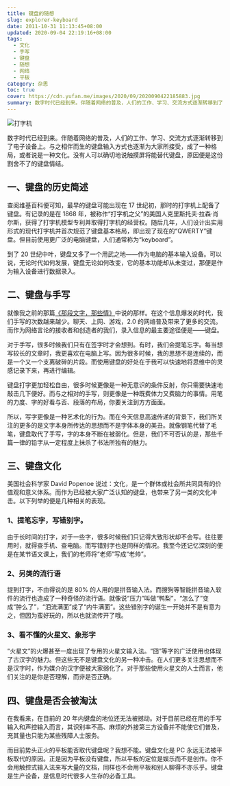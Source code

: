 ```yaml
---
title: 键盘的随想
slug: explorer-keyboard
date: 2011-10-31 11:13:45+08:00
updated: 2020-09-04 22:19:16+08:00
tags:
  - 文化
  - 手写
  - 键盘
  - 随想
  - 网络
  - 平板
category: 杂思
toc: true
cover: https://cdn.yufan.me/images/2020/09/2020090422185883.jpg
summary: 数字时代已经到来。伴随着网络的普及，人们的工作、学习、交流方式逐渐转移到了电子设备上。与之相伴而生的键盘输入方式也逐渐为大家所接受，成了一种格局，或者说是一种文化。
---
```


![打字机](https://cdn.yufan.me/images/2020/09/2020090422164876.jpg)

<MusicPlayer netease={5101896} />

数字时代已经到来。伴随着网络的普及，人们的工作、学习、交流方式逐渐转移到了电子设备上。与之相伴而生的键盘输入方式也逐渐为大家所接受，成了一种格局，或者说是一种文化。没有人可以确切地说触摸屏将能替代键盘，原因便是这份割舍不了的键盘情结。

## 一、键盘的历史简述

查阅维基百科便可知，最早的键盘可能出现在 17 世纪初，那时的打字机上配备了键盘。有记录的是在 1868 年，被称作“打字机之父”的美国人克里斯托夫·拉森·肖尔斯，获得了打字机模型专利并取得打字机的经营权。随后几年，人们设计出实用形式的现代打字机并首次规范了键盘基本格局，即出现了现在的“QWERTY”键盘。但目前使用更广泛的电脑键盘，人们通常称为“keyboard”。

到了 20 世纪中叶，键盘又多了一个用武之地——作为电脑的基本输入设备。可以说，无论时代如何发展，键盘无论如何改变，它的基本功能却从未变过，那便是作为输入设备进行数据录入。

## 二、键盘与手写

就像我之前的那篇[《那段文字，那些情》](/posts/those-words-my-love/)中说的那样。在这个信息爆发的时代，我们手写的次数越来越少。聊天、上网、游戏，2.0 的网络普及带来了更多的交流。而作为网络言论的接收者和创造者的我们，录入信息的最主要途径便是——键盘。

对于手写，很多时候我们只有在签字时才会想到。有时，我们会提笔忘字。每当想写较长的文章时，我更喜欢在电脑上写。因为很多时候，我的思想不是连续的，而是一个又一个支离破碎的片段。而使用键盘的好处在于我可以快速地将思维中的灵感记录下来，再进行编辑。

键盘打字更加轻松自由，很多时候更像是一种无意识的条件反射，你只需要快速地敲击几下便好。而与之相对的手写，则更像是一种既费体力又费脑力的事情。用笔的力度、字的好看与否、段落的布局，你要关注到方方面面。

所以，写字更像是一种艺术化的行为。而在今天信息高速传递的背景下，我们所关注的更多的是文字本身所传达的思想而不是字体本身的美丑。就像钢笔代替了毛笔，键盘取代了手写，字的本身不断在被弱化。但是，我们不可否认的是，那些千篇一律的铅字从一定程度上抹杀了书法所独有的魅力。

## 三、键盘文化

美国社会科学家 David Popenoe 说过：文化，是一个群体或社会所共同具有的价值观和意义体系。而作为已经被大家广泛认知的键盘，也带来了另一类的文化冲击。以下列举的便是几种相关的表现。

### 1、提笔忘字，写错别字。

由于长时间的打字，对于一些字，很多时候我们只记得大致形状却不会写。往往要用时，就得查手机、查电脑。而写错别字也是同样的情况。我至今还记忆深刻的便是在某节语文课上，我们的老师将“老师”写成“老帅”。

### 2、另类的流行语

提到打字，不由得说的是 80% 的人用的是拼音输入法。而搜狗等智能拼音输入软件的流行也造成了一种奇怪的流行语。就像说“压力”叫做“鸭梨”，“怎么了”变成“肿么了”，“泪流满面”成了“内牛满面”。这些错别字的诞生一开始并不是有意为之，但因为蛮好玩的，所以也就流传开了哦。

### 3、看不懂的火星文、象形字

“火星文”的火爆甚至一度出现了专用的火星文输入法。“囧”等字的广泛使用也体现了古汉字的魅力。但这些无不是键盘文化的另一种冲击。在人们更多关注思想而不是汉字时，作为媒介的汉字便被大家弱化了。对于那些使用火星文的人士而言，他们关注的是你是否理解，而非是否正确。

## 四、键盘是否会被淘汰

在我看来，在目前的 20 年内键盘的地位还无法被撼动。对于目前已经在用的手写输入和声控输入而言，其识别率不高、麻烦的外接第三方设备并不能使它们普及，充其量也只能为某些残障人士服务。

而目前势头正火的平板能否取代键盘呢？我想不能。键盘文化是 PC 永远无法被平板取代的原因。正是因为平板没有键盘，所以平板的定位是娱乐而不是创作。你不会用触控式输入法来写大量的文档，同样也不会用平板和别人聊得不亦乐乎。键盘是生产设备，是信息时代很多人生存的必备工具。
